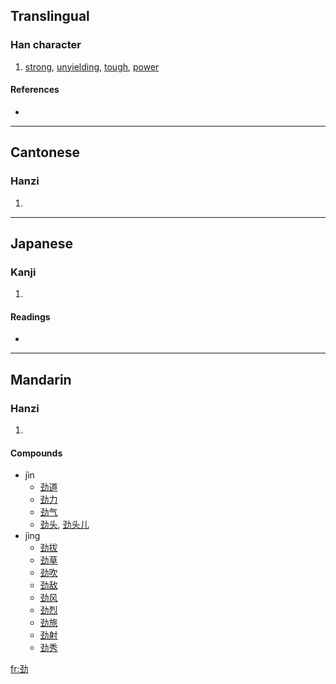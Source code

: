 {{also|勁}}
==Translingual==

===Han character===
{{Han char|rn=19|rad=力|as=05|sn=7|four=|canj=弓一大尸 (NMKS)}}

# [[strong]], [[unyielding]], [[tough]], [[power]]

====References====
* {{Han ref|kx=0147.071|dkj=02327|dj=0331.130|hdz=10369.070|uh=52B2|ud=21170}}

----

==Cantonese==

===Hanzi===
{{yue-hanzi|jyut=|y=ging6|tra=勁}}

# {{defn|Cantonese}}

----

==Japanese==

===Kanji===
{{ja-kanji|grade=|rs=力05}}

# {{defn|Japanese}}

====Readings====
* {{ja-readings|on=[[けい]] (kei)|kun=}}

----

==Mandarin==

===Hanzi===
{{cmn-hanzi|tra=勁|pin=[[jìn]] ([[jin4]]), [[jìng]] ([[jing4]])|wg=chin<sup>4</sup>, ching<sup>4</sup>}}

# {{defn|Mandarin}}

====Compounds====
* jìn
** [[劲道]]
** [[劲力]]
** [[劲气]]
** [[劲头]], [[劲头儿]]
* jìng
** [[劲拔]]
** [[劲草]]
** [[劲吹]]
** [[劲敌]]
** [[劲风]]
** [[劲烈]]
** [[劲旅]]
** [[劲射]]
** [[劲秀]]

[[fr:劲]]